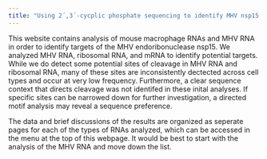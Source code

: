 ```yaml
---
title: "Using 2´,3´-cycplic phosphate sequencing to identify MHV nsp15 RNA targets"
---
```


This website contains analysis of mouse macrophage RNAs and MHV RNA in order to identify targets of the MHV endoribonuclease nsp15. We analyzed MHV RNA, ribosomal RNA, and mRNA to identify potential targets. While we do detect some potential sites of cleavage in MHV RNA and ribosomal RNA, many of these sites are inconsistently dectected across cell types and occur at very low frequency. Furthermore, a clear sequence context that directs cleavage was not identifed in these inital analyses. If specific  sites can be narrowed down for further investigation, a directed motif analysis may reveal a sequence preference. 

The data and brief discussions of the results are organized as seperate pages for each of the types of RNAs analyzed, which can be accessed in the menu at the top of this webpage. It would be best to start with the analysis of the MHV RNA and move down the list. 



